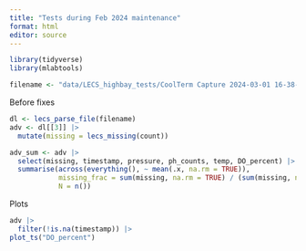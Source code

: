 ```yaml
---
title: "Tests during Feb 2024 maintenance"
format: html
editor: source
---
```


```r
library(tidyverse)
library(mlabtools)

filename <- "data/LECS_highbay_tests/CoolTerm Capture 2024-03-01 16-38-16_RinkoCal.txt"
```

Before fixes

```r
dl <- lecs_parse_file(filename)
adv <- dl[[3]] |> 
  mutate(missing = lecs_missing(count))

adv_sum <- adv |> 
  select(missing, timestamp, pressure, ph_counts, temp, DO_percent) |> 
  summarise(across(everything(), ~ mean(.x, na.rm = TRUE)), 
            missing_frac = sum(missing, na.rm = TRUE) / (sum(missing, na.rm = TRUE) + n()),
            N = n())
```

Plots

```r
adv |> 
  filter(!is.na(timestamp)) |> 
plot_ts("DO_percent")
```

